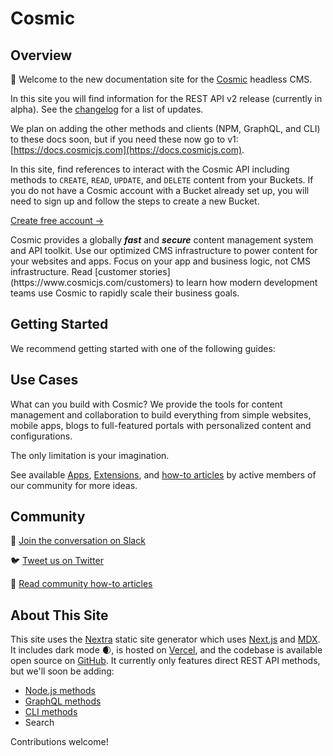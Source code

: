 
# Cosmic

<Features />

## Overview

👋 Welcome to the new documentation site for the [Cosmic](https://www.cosmicjs.com) headless CMS.

In this site you will find information for the REST API v2 release (currently in alpha). See the [changelog](/api-reference/changelog) for a list of updates.

We plan on adding the other methods and clients (NPM, GraphQL, and CLI) to these docs soon, but if you need these now go to v1: [https://docs.cosmicjs.com](https://docs.cosmicjs.com).

In this site, find references to interact with the Cosmic API including methods to `CREATE`, `READ`, `UPDATE`, and `DELETE` content from your Buckets. If you do not have a Cosmic account with a Bucket already set up, you will need to sign up and follow the steps to create a new Bucket.

[Create free account →](https://app.cosmicjs.com/signup)

<Callout emoji="🚀">
  Cosmic provides a globally
  <i>
    <b>fast</b>
  </i>
  and
  <i>
    <b>secure</b>
  </i>
  content management system and API toolkit. Use our optimized CMS
  infrastructure to power content for your websites and apps. Focus on your app
  and business logic, not CMS infrastructure. Read [customer
  stories](https://www.cosmicjs.com/customers) to learn how modern development
  teams use Cosmic to rapidly scale their business goals.
</Callout>

## Getting Started

We recommend getting started with one of the following guides:

<Guides />

## Use Cases

What can you build with Cosmic? We provide the tools for content management and collaboration to build everything from simple websites, mobile apps, blogs to full-featured portals with personalized content and configurations.

<Callout>The only limitation is your imagination.</Callout>

See available [Apps](https://www.cosmicjs.com/apps), [Extensions](https://www.cosmicjs.com/extensions), and [how-to articles](https://www.cosmicjs.com/articles) by active members of our community for more ideas.

## Community

💬 [Join the conversation on Slack](https://cosmicslack.herokuapp.com/)

🐦 [Tweet us on Twitter](https://twitter.com/cosmicjs)

📃 [Read community how-to articles](https://www.cosmicjs.com/articles)

## About This Site

This site uses the [Nextra](https://github.com/shuding/nextra) static site generator which uses [Next.js](https://nextjs.org/) and [MDX](https://mdxjs.com/). It includes dark mode 🌒, is hosted on [Vercel](https://vercel.com/), and the codebase is available open source on [GitHub](https://github.com/cosmicjs/cosmic-docs). It currently only features direct REST API methods, but we'll soon be adding:

- [Node.js methods](https://www.npmjs.com/package/cosmicjs)
- [GraphQL methods](https://docs.cosmicjs.com/graphql-api/)
- [CLI methods](https://docs.cosmicjs.com/cli/)
- Search

Contributions welcome!
